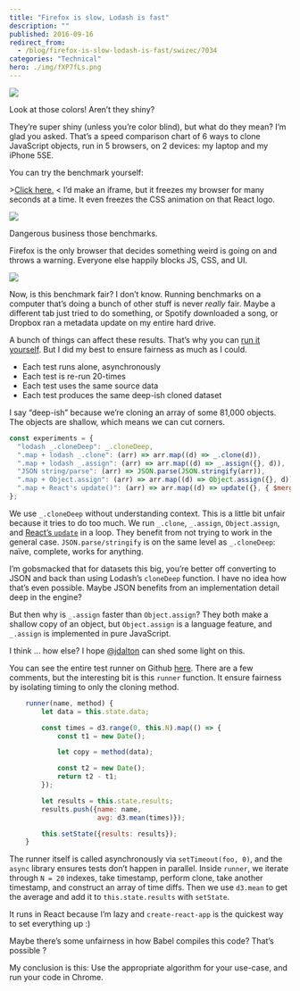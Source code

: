 ```yaml
---
title: "Firefox is slow, Lodash is fast"
description: ""
published: 2016-09-16
redirect_from:
  - /blog/firefox-is-slow-lodash-is-fast/swizec/7034
categories: "Technical"
hero: ./img/fXP7fLs.png
---
```


![](./img/fXP7fLs.png)

Look at those colors! Aren’t they shiny?

They’re super shiny (unless you’re color blind), but what do they mean? I’m glad you asked. That’s a speed comparison chart of 6 ways to clone JavaScript objects, run in 5 browsers, on 2 devices: my laptop and my iPhone 5SE.

You can try the benchmark yourself:

\>[Click here.](http://swizec.github.io/compare-copy-methods) &lt; I’d make an iframe, but it freezes my browser for many seconds at a time. It even freezes the CSS animation on that React logo.

![](./img/BZP9d05.gif)

Dangerous business those benchmarks.

Firefox is the only browser that decides something weird is going on and throws a warning. Everyone else happily blocks JS, CSS, and UI.

![](./img/1TpGCEO.png)

Now, is this benchmark fair? I don’t know. Running benchmarks on a computer that’s doing a bunch of other stuff is never _really_ fair. Maybe a different tab just tried to do something, or Spotify downloaded a song, or Dropbox ran a metadata update on my entire hard drive.

A bunch of things can affect these results. That’s why you can [run it yourself](http://swizec.github.io/compare-copy-methods). But I did my best to ensure fairness as much as I could.

- Each test runs alone, asynchronously
- Each test is re-run 20-times
- Each test uses the same source data
- Each test produces the same deep-ish cloned dataset

I say “deep-ish” because we’re cloning an array of some 81,000 objects. The objects are shallow, which means we can cut corners.

```javascript
const experiments = {
  "lodash _.cloneDeep": _.cloneDeep,
  ".map + lodash _.clone": (arr) => arr.map((d) => _.clone(d)),
  ".map + lodash _.assign": (arr) => arr.map((d) => _.assign({}, d)),
  "JSON string/parse": (arr) => JSON.parse(JSON.stringify(arr)),
  ".map + Object.assign": (arr) => arr.map((d) => Object.assign({}, d)),
  ".map + React's update()": (arr) => arr.map((d) => update({}, { $merge: d })),
};
```

We use `_.cloneDeep` without understanding context. This is a little bit unfair because it tries to do too much. We run `_.clone`, `_.assign`, `Object.assign`, and [React’s `update`](https://facebook.github.io/react/docs/update.html) in a loop. They benefit from not trying to work in the general case. `JSON.parse/stringify` is on the same level as `_.cloneDeep`: naïve, complete, works for anything.

I’m gobsmacked that for datasets this big, you’re better off converting to JSON and back than using Lodash’s `cloneDeep` function. I have no idea how that’s even possible. Maybe JSON benefits from an implementation detail deep in the engine?

But then why is `_.assign` faster than `Object.assign`? They both make a shallow copy of an object, but `Object.assign` is a language feature, and `_.assign` is implemented in pure JavaScript.

I think … how else? I hope [@jdalton](https://twitter.com/jdalton) can shed some light on this.

You can see the entire test runner on Github [here](https://github.com/Swizec/compare-copy-methods/blob/master/src/App.js). There are a few comments, but the interesting bit is this `runner` function. It ensure fairness by isolating timing to only the cloning method.

```javascript
    runner(name, method) {
        let data = this.state.data;

        const times = d3.range(0, this.N).map(() => {
            const t1 = new Date();

            let copy = method(data);

            const t2 = new Date();
            return t2 - t1;
        });

        let results = this.state.results;
        results.push({name: name,
                      avg: d3.mean(times)});

        this.setState({results: results});
    }
```

The runner itself is called asynchronously via `setTimeout(foo, 0)`, and the `async` library ensures tests don’t happen in parallel. Inside `runner`, we iterate through `N = 20` indexes, take timestamp, perform clone, take another timestamp, and construct an array of time diffs. Then we use `d3.mean` to get the average and add it to `this.state.results` with `setState`.

It runs in React because I’m lazy and `create-react-app` is the quickest way to set everything up :)

Maybe there’s some unfairness in how Babel compiles this code? That’s possible ?

My conclusion is this: Use the appropriate algorithm for your use-case, and run your code in Chrome.
